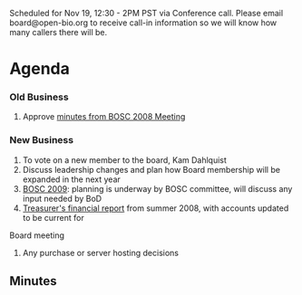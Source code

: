 Scheduled for Nov 19, 12:30 - 2PM PST via Conference call. Please email board@open-bio.org to receive call-in information so we will know how many callers there will be.

=Agenda=
=== Old Business ===
# Approve [[Minutes:2008_BOSC_Meeting#Minutes|minutes from BOSC 2008 Meeting]]
=== New Business ===
# To vote on a new member to the board, Kam Dahlquist 
# Discuss leadership changes and plan how Board membership will be expanded in the next year
# [[BOSC 2009|BOSC 2009]]: planning is underway by BOSC committee, will discuss any input needed by BoD
# [[Media:2008-OBF-Treasurer-Report_Ammended2.pdf|Treasurer's financial report]] from summer 2008, with accounts updated to be current for 
Board meeting
# Any purchase or server hosting decisions

== Minutes ==